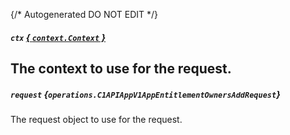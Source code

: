 {/* Autogenerated DO NOT EDIT  */}

##### `ctx` [*{ `context.Context` }*](https://pkg.go.dev/context#Context)
The context to use for the request.
---
##### `request` *{`operations.C1APIAppV1AppEntitlementOwnersAddRequest`}*
The request object to use for the request.

<Collapsible openLabel={Labels.showProperties} closeLabel={Labels.hideProperties}>
  <C1APIAppV1AppEntitlementOwnersAddRequest />
</Collapsible>


